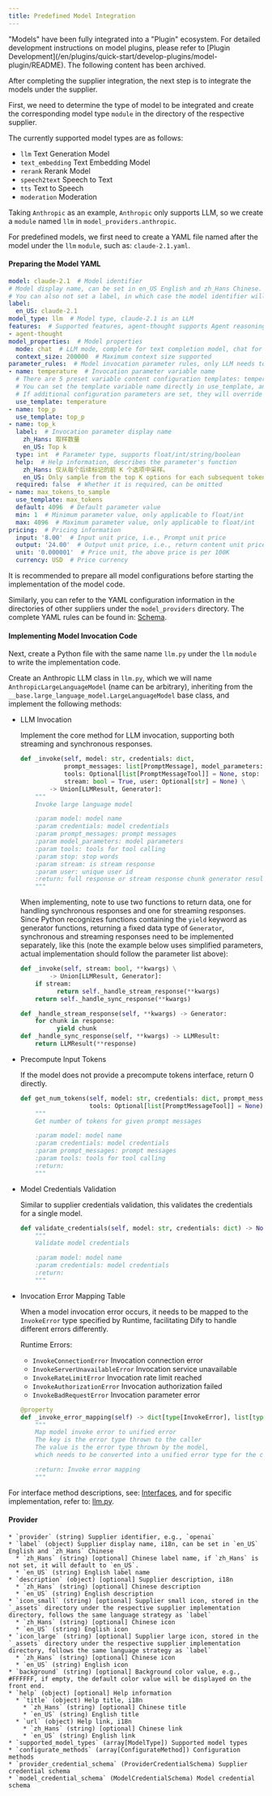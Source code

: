 ```yaml
---
title: Predefined Model Integration
---
```


<Warning>
    "Models" have been fully integrated into a "Plugin" ecosystem. For detailed development instructions on model plugins, please refer to [Plugin Development](/en/plugins/quick-start/develop-plugins/model-plugin/README). The following content has been archived.
</Warning>

After completing the supplier integration, the next step is to integrate the models under the supplier.

First, we need to determine the type of model to be integrated and create the corresponding model type `module` in the directory of the respective supplier.

The currently supported model types are as follows:

* `llm` Text Generation Model
* `text_embedding` Text Embedding Model
* `rerank` Rerank Model
* `speech2text` Speech to Text
* `tts` Text to Speech
* `moderation` Moderation

Taking `Anthropic` as an example, `Anthropic` only supports LLM, so we create a `module` named `llm` in `model_providers.anthropic`.

For predefined models, we first need to create a YAML file named after the model under the `llm` `module`, such as: `claude-2.1.yaml`.

#### Preparing the Model YAML

```yaml
model: claude-2.1  # Model identifier
# Model display name, can be set in en_US English and zh_Hans Chinese. If zh_Hans is not set, it will default to en_US.
# You can also not set a label, in which case the model identifier will be used.
label:
  en_US: claude-2.1
model_type: llm  # Model type, claude-2.1 is an LLM
features:  # Supported features, agent-thought supports Agent reasoning, vision supports image understanding
- agent-thought
model_properties:  # Model properties
  mode: chat  # LLM mode, complete for text completion model, chat for dialogue model
  context_size: 200000  # Maximum context size supported
parameter_rules:  # Model invocation parameter rules, only LLM needs to provide
- name: temperature  # Invocation parameter variable name
  # There are 5 preset variable content configuration templates: temperature/top_p/max_tokens/presence_penalty/frequency_penalty
  # You can set the template variable name directly in use_template, and it will use the default configuration in entities.defaults.PARAMETER_RULE_TEMPLATE
  # If additional configuration parameters are set, they will override the default configuration
  use_template: temperature
- name: top_p
  use_template: top_p
- name: top_k
  label:  # Invocation parameter display name
    zh_Hans: 取样数量
    en_US: Top k
  type: int  # Parameter type, supports float/int/string/boolean
  help:  # Help information, describes the parameter's function
    zh_Hans: 仅从每个后续标记的前 K 个选项中采样。
    en_US: Only sample from the top K options for each subsequent token.
  required: false  # Whether it is required, can be omitted
- name: max_tokens_to_sample
  use_template: max_tokens
  default: 4096  # Default parameter value
  min: 1  # Minimum parameter value, only applicable to float/int
  max: 4096  # Maximum parameter value, only applicable to float/int
pricing:  # Pricing information
  input: '8.00'  # Input unit price, i.e., Prompt unit price
  output: '24.00'  # Output unit price, i.e., return content unit price
  unit: '0.000001'  # Price unit, the above price is per 100K
  currency: USD  # Price currency
```

It is recommended to prepare all model configurations before starting the implementation of the model code.

Similarly, you can refer to the YAML configuration information in the directories of other suppliers under the `model_providers` directory. The complete YAML rules can be found in: [Schema](#provider).

#### Implementing Model Invocation Code

Next, create a Python file with the same name `llm.py` under the `llm` `module` to write the implementation code.

Create an Anthropic LLM class in `llm.py`, which we will name `AnthropicLargeLanguageModel` (name can be arbitrary), inheriting from the `__base.large_language_model.LargeLanguageModel` base class, and implement the following methods:

*   LLM Invocation

    Implement the core method for LLM invocation, supporting both streaming and synchronous responses.

    ```python
    def _invoke(self, model: str, credentials: dict,
                prompt_messages: list[PromptMessage], model_parameters: dict,
                tools: Optional[list[PromptMessageTool]] = None, stop: Optional[List[str]] = None,
                stream: bool = True, user: Optional[str] = None) \
            -> Union[LLMResult, Generator]:
        """
        Invoke large language model

        :param model: model name
        :param credentials: model credentials
        :param prompt_messages: prompt messages
        :param model_parameters: model parameters
        :param tools: tools for tool calling
        :param stop: stop words
        :param stream: is stream response
        :param user: unique user id
        :return: full response or stream response chunk generator result
        """
    ```

    When implementing, note to use two functions to return data, one for handling synchronous responses and one for streaming responses. Since Python recognizes functions containing the `yield` keyword as generator functions, returning a fixed data type of `Generator`, synchronous and streaming responses need to be implemented separately, like this (note the example below uses simplified parameters, actual implementation should follow the parameter list above):

    ```python
    def _invoke(self, stream: bool, **kwargs) \
            -> Union[LLMResult, Generator]:
        if stream:
              return self._handle_stream_response(**kwargs)
        return self._handle_sync_response(**kwargs)

    def _handle_stream_response(self, **kwargs) -> Generator:
        for chunk in response:
              yield chunk
    def _handle_sync_response(self, **kwargs) -> LLMResult:
        return LLMResult(**response)
    ```
*   Precompute Input Tokens

    If the model does not provide a precompute tokens interface, return 0 directly.

    ```python
    def get_num_tokens(self, model: str, credentials: dict, prompt_messages: list[PromptMessage],
                       tools: Optional[list[PromptMessageTool]] = None) -> int:
        """
        Get number of tokens for given prompt messages

        :param model: model name
        :param credentials: model credentials
        :param prompt_messages: prompt messages
        :param tools: tools for tool calling
        :return:
        """
    ```
*   Model Credentials Validation

    Similar to supplier credentials validation, this validates the credentials for a single model.

    ```python
    def validate_credentials(self, model: str, credentials: dict) -> None:
        """
        Validate model credentials

        :param model: model name
        :param credentials: model credentials
        :return:
        """
    ```
*   Invocation Error Mapping Table

    When a model invocation error occurs, it needs to be mapped to the `InvokeError` type specified by Runtime, facilitating Dify to handle different errors differently.

    Runtime Errors:

    * `InvokeConnectionError` Invocation connection error
    * `InvokeServerUnavailableError` Invocation service unavailable
    * `InvokeRateLimitError` Invocation rate limit reached
    * `InvokeAuthorizationError` Invocation authorization failed
    * `InvokeBadRequestError` Invocation parameter error

    ```python
    @property
    def _invoke_error_mapping(self) -> dict[type[InvokeError], list[type[Exception]]]:
        """
        Map model invoke error to unified error
        The key is the error type thrown to the caller
        The value is the error type thrown by the model,
        which needs to be converted into a unified error type for the caller.

        :return: Invoke error mapping
        """
    ```

For interface method descriptions, see: [Interfaces](https://github.com/langgenius/dify/blob/main/api/core/model_runtime/docs/en_US/interfaces), and for specific implementation, refer to: [llm.py](https://github.com/langgenius/dify-runtime/blob/main/lib/model_providers/anthropic/llm/llm.py).

#### Provider

    * `provider` (string) Supplier identifier, e.g., `openai`
    * `label` (object) Supplier display name, i18n, can be set in `en_US` English and `zh_Hans` Chinese
      * `zh_Hans` (string) [optional] Chinese label name, if `zh_Hans` is not set, it will default to `en_US`.
      * `en_US` (string) English label name
    * `description` (object) [optional] Supplier description, i18n
      * `zh_Hans` (string) [optional] Chinese description
      * `en_US` (string) English description
    * `icon_small` (string) [optional] Supplier small icon, stored in the `_assets` directory under the respective supplier implementation directory, follows the same language strategy as `label`
      * `zh_Hans` (string) [optional] Chinese icon
      * `en_US` (string) English icon
    * `icon_large` (string) [optional] Supplier large icon, stored in the `_assets` directory under the respective supplier implementation directory, follows the same language strategy as `label`
      * `zh_Hans` (string) [optional] Chinese icon
      * `en_US` (string) English icon
    * `background` (string) [optional] Background color value, e.g., #FFFFFF, if empty, the default color value will be displayed on the front end.
    * `help` (object) [optional] Help information
      * `title` (object) Help title, i18n
        * `zh_Hans` (string) [optional] Chinese title
        * `en_US` (string) English title
      * `url` (object) Help link, i18n
        * `zh_Hans` (string) [optional] Chinese link
        * `en_US` (string) English link
    * `supported_model_types` (array[ModelType]) Supported model types
    * `configurate_methods` (array[ConfigurateMethod]) Configuration methods
    * `provider_credential_schema` (ProviderCredentialSchema) Supplier credential schema
    * `model_credential_schema` (ModelCredentialSchema) Model credential schema
